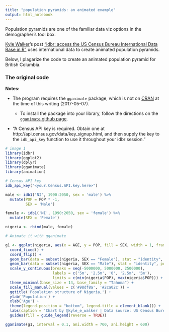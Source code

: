 ```yaml
---
title: "population pyramids: an animated example"
output: html_notebook
---
```


Population pyramids are one of the familiar data viz options in the demographer's tool box.

[Kyle Walker](http://personal.tcu.edu/kylewalker/)'s post ["idbr: access the US Census Bureau International Data Base in R"](http://www.arilamstein.com/blog/2016/06/06/idbr-access-us-census-bureau-international-data-base-r) uses international data to create animated population pyramids.

Below, I plagarize the code to create an animated population pyramid for British Columbia.


### The original code

**Notes:** 

* The program requires the `gganimate` package, which is not on [CRAN](https://cran.r-project.org/web/packages/available_packages_by_name.html#available-packages-G) at the time of this writing (2017-05-07).

  - To install the package into your library, follow the directions on the [`gganimate` github page](https://github.com/dgrtwo/gganimate).

* "A Census API key is required.  Obtain one at http://api.census.gov/data/key_signup.html, and then supply the key to the `idb_api_key` function to use it throughout your idbr session."



```r

# image 1
library(idbr) 
library(ggplot2)
library(dplyr)
library(gganimate)
library(animation)

# Census API key
idb_api_key("<your.Census.API.key.here>")

male <- idb1('NI', 1990:2050, sex = 'male') %>%
  mutate(POP = POP * -1,
         SEX = 'Male')

female <- idb1('NI', 1990:2050, sex = 'female') %>%
  mutate(SEX = 'Female')

nigeria <- rbind(male, female) 

# Animate it with gganimate

g1 <- ggplot(nigeria, aes(x = AGE, y = POP, fill = SEX, width = 1, frame = time)) +
  coord_fixed() +
  coord_flip() +
  geom_bar(data = subset(nigeria, SEX == "Female"), stat = "identity", position = 'identity') +
  geom_bar(data = subset(nigeria, SEX == "Male"), stat = "identity", position = 'identity') +
  scale_y_continuous(breaks = seq(-5000000, 5000000, 2500000),
                     labels = c('5m', '2.5m', '0', '2.5m', '5m'),
                     limits = c(min(nigeria$POP), max(nigeria$POP))) +
  theme_minimal(base_size = 14, base_family = "Tahoma") +
  scale_fill_manual(values = c('#98df8a', '#2ca02c')) +
  ggtitle('Population structure of Nigeria,') + 
  ylab('Population') +
  xlab('Age') +
  theme(legend.position = "bottom", legend.title = element_blank()) +
  labs(caption = 'Chart by @kyle_e_walker | Data source: US Census Bureau IDB via the idbr R package') + 
  guides(fill = guide_legend(reverse = TRUE))

gganimate(g1, interval = 0.1, ani.width = 700, ani.height = 600)


```

